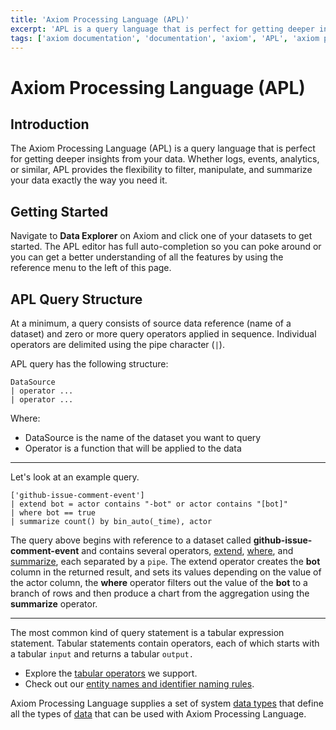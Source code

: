 ```yaml
---
title: 'Axiom Processing Language (APL)'
excerpt: 'APL is a query language that is perfect for getting deeper insights from your data. Whether logs, or metrics, APL provides the flexibility to filter, and summarize your data exactly the way you need it.'
tags: ['axiom documentation', 'documentation', 'axiom', 'APL', 'axiom processing language', 'data explorer', 'getiing started guide', 'summarize', 'filter']
---
```


# Axiom Processing Language (APL)

## Introduction

The Axiom Processing Language (APL) is a query language that is perfect for getting deeper insights from your data. Whether logs, events, analytics, or similar, APL provides the flexibility to filter, manipulate, and summarize your data exactly the way you need it.

## Getting Started

Navigate to **Data Explorer** on Axiom and click one of your datasets to get started. The APL editor has full auto-completion so you can poke around or you can get a better understanding of all the features by using the reference menu to the left of this page.

## APL Query Structure

At a minimum, a query consists of source data reference (name of a dataset) and zero or more query operators applied in sequence. Individual operators are delimited using the pipe character (`|`).

APL query has the following structure:

```apl
DataSource
| operator ...
| operator ...
```

Where:

- DataSource is the name of the dataset you want to query
- Operator is a function that will be applied to the data

---

Let's look at an example query.

```apl
['github-issue-comment-event']
| extend bot = actor contains "-bot" or actor contains "[bot]"
| where bot == true
| summarize count() by bin_auto(_time), actor
```

The query above begins with reference to a dataset called **github-issue-comment-event** and contains several operators, [extend](/docs/apl/tabular-operators/extend-operator), [where](/docs/apl/tabular-operators/where-operator), and [summarize](/docs/apl/tabular-operators/summarize-operator), each separated by a `pipe`. The extend operator creates the **bot** column in the returned result, and sets its values depending on the value of the actor column, the **where** operator filters out the value of the **bot** to a branch of rows and then produce a chart from the aggregation using the **summarize** operator.

---

The most common kind of query statement is a tabular expression statement. Tabular statements contain operators, each of which starts with a tabular `input` and returns a tabular `output.`

- Explore the [tabular operators](/docs/apl/tabular-operators/extend-operator) we support.
- Check out our [entity names and identifier naming rules](/docs/apl/entities/entity-names).

Axiom Processing Language supplies a set of system [data types](/docs/apl/data-types/scalar-data-types) that define all the types of [data](/docs/apl/data-types/null-values) that can be used with Axiom Processing Language.
